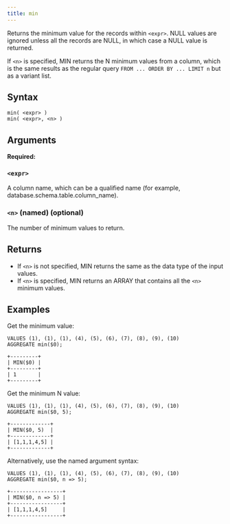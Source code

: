 ```yaml
---
title: min
---
```


Returns the minimum value for the records within `<expr>`. NULL values are ignored unless all the records are NULL, in which case a NULL value is returned.

If `<n>` is specified, MIN returns the N minimum values from a column, which is the same results as the regular query `FROM ... ORDER BY ... LIMIT n` but as a variant list.

## Syntax

```scopeql
min( <expr> )
min( <expr>, <n> )
```

## Arguments

**Required:**

### `<expr>`

A column name, which can be a qualified name (for example, database.schema.table.column_name).

### `<n>` (named) (optional)

The number of minimum values to return.

## Returns

* If `<n>` is not specified, MIN returns the same as the data type of the input values.
* If `<n>` is specified, MIN returns an ARRAY that contains all the `<n>` minimum values.

## Examples

Get the minimum value:

```scopeql
VALUES (1), (1), (1), (4), (5), (6), (7), (8), (9), (10)
AGGREGATE min($0);
```

```
+---------+
| MIN($0) |
+---------+
| 1       |
+---------+
```

Get the minimum N value:

```scopeql
VALUES (1), (1), (1), (4), (5), (6), (7), (8), (9), (10)
AGGREGATE min($0, 5);
```

```
+-------------+
| MIN($0, 5)  |
+-------------+
| [1,1,1,4,5] |
+-------------+
```

Alternatively, use the named argument syntax:

```scopeql
VALUES (1), (1), (1), (4), (5), (6), (7), (8), (9), (10)
AGGREGATE min($0, n => 5);
```

```
+-----------------+
| MIN($0, n => 5) |
+-----------------+
| [1,1,1,4,5]     |
+-----------------+
```
